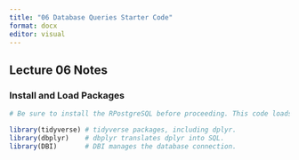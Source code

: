 ```yaml
---
title: "06 Database Queries Starter Code"
format: docx
editor: visual
---
```


## Lecture 06 Notes

### Install and Load Packages

```r

# Be sure to install the RPostgreSQL before proceeding. This code loads the packages.

library(tidyverse) # tidyverse packages, including dplyr.
library(dbplyr)    # dbplyr translates dplyr into SQL.
library(DBI)       # DBI manages the database connection.

```
